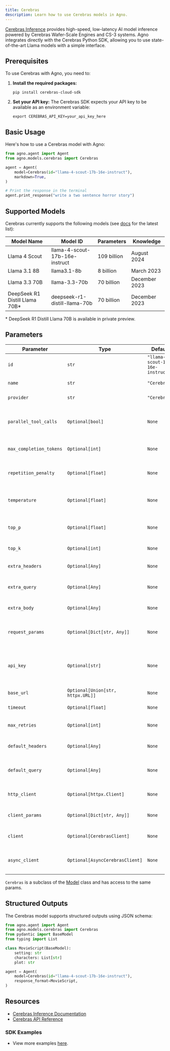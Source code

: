 ```yaml
---
title: Cerebras
description: Learn how to use Cerebras models in Agno.
---
```


[Cerebras Inference](https://inference-docs.cerebras.ai/introduction) provides high-speed, low-latency AI model inference powered by Cerebras Wafer-Scale Engines and CS-3 systems. Agno integrates directly with the Cerebras Python SDK, allowing you to use state-of-the-art Llama models with a simple interface.

## Prerequisites

To use Cerebras with Agno, you need to:

1. **Install the required packages:**

   ```shell
   pip install cerebras-cloud-sdk
   ```

2. **Set your API key:**
   The Cerebras SDK expects your API key to be available as an environment variable:
   ```shell
   export CEREBRAS_API_KEY=your_api_key_here
   ```

## Basic Usage

Here's how to use a Cerebras model with Agno:

```python
from agno.agent import Agent
from agno.models.cerebras import Cerebras

agent = Agent(
    model=Cerebras(id="llama-4-scout-17b-16e-instruct"),
    markdown=True,
)

# Print the response in the terminal
agent.print_response("write a two sentence horror story")
```

## Supported Models

Cerebras currently supports the following models (see [docs](https://inference-docs.cerebras.ai/introduction) for the latest list):

| Model Name                      | Model ID                       | Parameters  | Knowledge     |
| ------------------------------- | ------------------------------ | ----------- | ------------- |
| Llama 4 Scout                   | llama-4-scout-17b-16e-instruct | 109 billion | August 2024   |
| Llama 3.1 8B                    | llama3.1-8b                    | 8 billion   | March 2023    |
| Llama 3.3 70B                   | llama-3.3-70b                  | 70 billion  | December 2023 |
| DeepSeek R1 Distill Llama 70B\* | deepseek-r1-distill-llama-70b  | 70 billion  | December 2023 |

\* DeepSeek R1 Distill Llama 70B is available in private preview.

## Parameters

| Parameter                    | Type                           | Default                              | Description                                                                                |
| ---------------------------- | ------------------------------ | ------------------------------------ | ------------------------------------------------------------------------------------------ |
| `id`                         | `str`                          | `"llama-4-scout-17b-16e-instruct"`   | The id of the Cerebras model to use                                                       |
| `name`                       | `str`                          | `"Cerebras"`                         | The name of the model                                                                      |
| `provider`                   | `str`                          | `"Cerebras"`                         | The provider of the model                                                                  |
| `parallel_tool_calls`        | `Optional[bool]`               | `None`                               | Whether to run tool calls in parallel (automatically set to False for llama-4-scout)     |
| `max_completion_tokens`      | `Optional[int]`                | `None`                               | Maximum number of completion tokens to generate                                            |
| `repetition_penalty`         | `Optional[float]`              | `None`                               | Penalty for repeating tokens (higher values reduce repetition)                            |
| `temperature`                | `Optional[float]`              | `None`                               | Controls randomness in the model's output (0.0 to 2.0)                                   |
| `top_p`                      | `Optional[float]`              | `None`                               | Controls diversity via nucleus sampling (0.0 to 1.0)                                     |
| `top_k`                      | `Optional[int]`                | `None`                               | Controls diversity via top-k sampling                                                     |
| `extra_headers`              | `Optional[Any]`                | `None`                               | Additional headers to include in requests                                                  |
| `extra_query`                | `Optional[Any]`                | `None`                               | Additional query parameters to include in requests                                         |
| `extra_body`                 | `Optional[Any]`                | `None`                               | Additional body parameters to include in requests                                          |
| `request_params`             | `Optional[Dict[str, Any]]`     | `None`                               | Additional parameters to include in the request                                            |
| `api_key`                    | `Optional[str]`                | `None`                               | The API key for authenticating with Cerebras (defaults to CEREBRAS_API_KEY env var)      |
| `base_url`                   | `Optional[Union[str, httpx.URL]]` | `None`                            | The base URL for the Cerebras API                                                         |
| `timeout`                    | `Optional[float]`              | `None`                               | Request timeout in seconds                                                                 |
| `max_retries`                | `Optional[int]`                | `None`                               | Maximum number of retries for failed requests                                             |
| `default_headers`            | `Optional[Any]`                | `None`                               | Default headers to include in all requests                                                 |
| `default_query`              | `Optional[Any]`                | `None`                               | Default query parameters to include in all requests                                       |
| `http_client`                | `Optional[httpx.Client]`       | `None`                               | HTTP client instance for making requests                                                  |
| `client_params`              | `Optional[Dict[str, Any]]`     | `None`                               | Additional parameters for client configuration                                             |
| `client`                     | `Optional[CerebrasClient]`     | `None`                               | A pre-configured instance of the Cerebras client                                          |
| `async_client`               | `Optional[AsyncCerebrasClient]` | `None`                              | A pre-configured instance of the async Cerebras client                                    |

`Cerebras` is a subclass of the [Model](/reference/models/model) class and has access to the same params.

## Structured Outputs

The Cerebras model supports structured outputs using JSON schema:

```python
from agno.agent import Agent
from agno.models.cerebras import Cerebras
from pydantic import BaseModel
from typing import List

class MovieScript(BaseModel):
    setting: str
    characters: List[str]
    plot: str

agent = Agent(
    model=Cerebras(id="llama-4-scout-17b-16e-instruct"),
    response_format=MovieScript,
)
```

## Resources

- [Cerebras Inference Documentation](https://inference-docs.cerebras.ai/introduction)
- [Cerebras API Reference](https://inference-docs.cerebras.ai/api-reference/chat-completions)

### SDK Examples

- View more examples [here](/examples/models/cerebras/basic).
